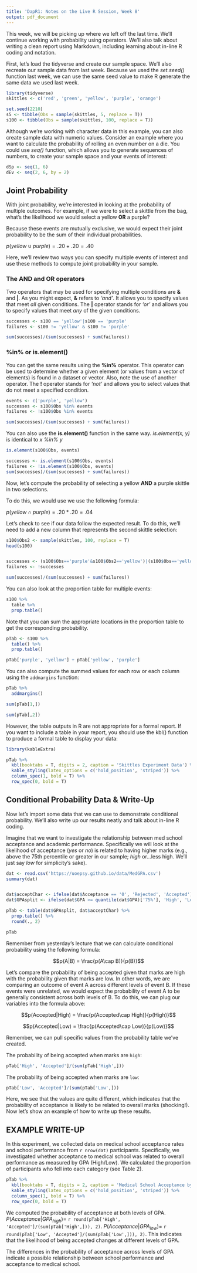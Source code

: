 ```yaml
---
title: 'DapR1: Notes on the Live R Session, Week 8'
output: pdf_document
---
```


This week, we will be picking up where we left off the last time. We'll continue working with probability using operators. We'll also talk about writing a clean report using Markdown, including learning about in-line R coding and notation.

First, let's load the tidyverse and create our sample space. We'll also recreate our sample data from last week. Because we used the *set.seed()* function last week, we can use the same seed value to make R generate the same data we used last week.

```r
library(tidyverse)
skittles <- c('red', 'green', 'yellow', 'purple', 'orange')

set.seed(2210)
s5 <- tibble(Obs = sample(skittles, 5, replace = T))
s100 <- tibble(Obs = sample(skittles, 100, replace = T))
```

Although we're working with character data in this example, you can also create sample data with numeric values. Consider an example where you want to calculate the probability of rolling an even number on a die. You could use *seq()* function, which allows you to generate sequences of numbers, to create your sample space and your events of interest:

```r
dSp <- seq(1, 6)
dEv <- seq(2, 6, by = 2)
```

## Joint Probability

With joint probability, we're interested in looking at the probability of multiple outcomes. For example, if we were to select a skittle from the bag, what's the likelihood we would select a yellow **OR** a purple?

Because these events are mutually exclusive, we would expect their joint probability to be the sum of their individual probabilities.

$p(yellow\cup purple)=.20 + .20 = .40$

Here, we'll review two ways you can specify multiple events of interest and use these methods to compute joint probability in your sample. 

### The AND and OR operators

Two operators that may be used for specifying multiple conditions are **&** and **|**. As you might expect, **&** refers to *'and'*. It allows you to specify values that meet *all* given conditions. The **|** operator stands for *'or'* and allows you to specify values that meet *any* of the given conditions. 

```r
successes <- s100 == 'yellow'|s100 == 'purple'
failures <- s100 != 'yellow' & s100 != 'purple'

sum(successes)/(sum(successes) + sum(failures))

```

### %in% or is.element()

You can get the same results using the **%in%** operator. This operator can be used to determine whether a given element (or values from a vector of elements) is found in a dataset or vector. Also, note the use of another operator. The **!** operator stands for *'not'* and allows you to select values that do not meet a specified condition.

```r
events <- c('purple', 'yellow')
successes <- s100$Obs %in% events
failures <- !s100$Obs %in% events

sum(successes)/(sum(successes) + sum(failures))
```
You can also use the **is.element()** function in the same way. *is.element(x, y)* is identical to *x %in% y*

```r
is.element(s100$Obs, events)

successes <- is.element(s100$Obs, events)
failures <- !is.element(s100$Obs, events)
sum(successes)/(sum(successes) + sum(failures))
```

Now, let's compute the probability of selecting a yellow **AND** a purple skittle in two selections. 

To do this, we would use we use the following formula:

$p(yellow\cap purple)=.20*.20 =.04$

Let's check to see if our data follow the expected result. To do this, we'll need to add a new column that represents the second skittle selection:

```r
s100$Obs2 <- sample(skittles, 100, replace = T)
head(s100)


successes <- (s100$Obs=='purple'&s100$Obs2=='yellow')|(s100$Obs=='yellow'&s100$Obs2=='purple')
failures <- !successes

sum(successes)/(sum(successes) + sum(failures))
```
You can also look at the proportion table for multiple events:

```r
s100 %>%
  table %>%
  prop.table()
```

Note that you can sum the appropriate locations in the proportion table to get the corresponding probability.

```r
pTab <- s100 %>%
  table() %>%
  prop.table()

pTab['purple', 'yellow'] + pTab['yellow', 'purple']
```

You can also compute the summed values for each row or each column using the `addmargins` function:

```r
pTab %>%
  addmargins()
```
```r
sum(pTab[1,])
```
```r
sum(pTab[,2])
```

However, the table outputs in R are not appropriate for a formal report. If you want to include a table in your report, you should use the kbl() function to produce a formal table to display your data:

```r
library(kableExtra)

pTab %>%
  kbl(booktabs = T, digits = 2, caption = 'Skittles Experiment Data') %>%
  kable_styling(latex_options = c('hold_position', 'striped')) %>%
  column_spec(1, bold = T) %>%
  row_spec(0, bold = T)
```

## Conditional Probability Data & Write-Up

Now let's import some data that we can use to demonstrate conditional probability. We'll also write up our results neatly and talk about in-line R coding. 

Imagine that we want to investigate the relationship between med school acceptance and academic performance. Specifically we will look at the likelihood of acceptance ($yes$ or $no$) is related to having higher marks (e.g., above the 75th percentile or greater in our sample; $high$ or...less high. We'll just say $low$ for simplicity's sake). 

```r
dat <- read.csv('https://uoepsy.github.io/data/MedGPA.csv')
summary(dat)


dat$acceptChar <- ifelse(dat$Acceptance == '0', 'Rejected', 'Accepted')
dat$GPAsplit <- ifelse(dat$GPA >= quantile(dat$GPA)['75%'], 'High', 'Low')

pTab <- table(dat$GPAsplit, dat$acceptChar) %>%
  prop.table() %>%
  round(., 2)

pTab

```

Remember from yesterday's lecture that we can calculate conditional probability using the following formula:

$$p(A|B) = \frac{p(A\cap B)}{p(B)}$$

Let's compare the probability of being accepted given that marks are high with the probability given that marks are low. In other words, we are comparing an outcome of event A across different levels of event B. If these events were unrelated, we would expect the probability of event A to be generally consistent across both levels of B. To do this, we can plug our variables into the formula above:

$$p(Accepted|High) = \frac{p(Accepted\cap High)}{p(High)}$$


$$p(Accepted|Low) = \frac{p(Accepted\cap Low)}{p(Low)}$$

Remember, we can pull specific values from the probability table we've created.

The probability of being accepted when marks are `high`:

```r
pTab['High', 'Accepted']/(sum(pTab['High',]))

```

The probability of being accepted when marks are `low`:
```r
pTab['Low', 'Accepted']/(sum(pTab['Low',]))
```

Here, we see that the values are quite different, which indicates that the probability of acceptance is likely to be related to overall marks (shocking!). Now let's show an example of how to write up these results.

## EXAMPLE WRITE-UP

In this experiment, we collected data on medical school acceptance rates and school performance from `r nrow(dat)` participants. Specifically, we investigated whether acceptance to medical school was related to overall performance as measured by GPA (High/Low). We calculated the proportion of participants who fell into each category (see Table 2).

```r
pTab %>%
  kbl(booktabs = T, digits = 2, caption = 'Medical School Acceptance by GPA') %>%
  kable_styling(latex_options = c('hold_position', 'striped')) %>%
  column_spec(1, bold = T) %>%
  row_spec(0, bold = T)
```

We computed the probability of acceptance at both levels of GPA. $P(Acceptance|GPA_{high}) =$ `r round(pTab['High', 'Accepted']/(sum(pTab['High',])), 2)`. $P(Acceptance|GPA_{low}) =$ `r round(pTab['Low', 'Accepted']/(sum(pTab['Low',])), 2)`. This indicates that the likelihood of being accepted changes at different levels of GPA.

The differences in the probability of acceptance across levels of GPA indicate a possible relationship between school performance and acceptance to medical school. 
